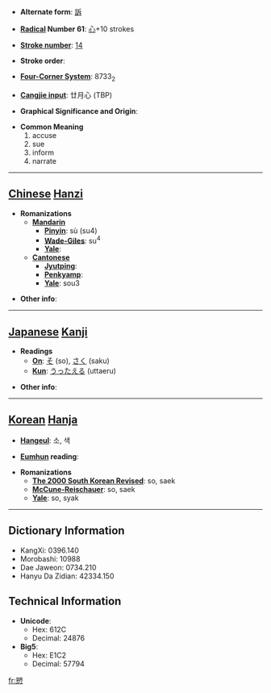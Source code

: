 * '''Alternate form''': [[訴]]

* '''[[Wiktionary:Chinese radical index| Radical]] Number 61''': [[Wiktionary:Chinese radical index 心|心]]+10 strokes

* '''[[Wiktionary:Chinese total strokes index|Stroke number]]''': [[Wiktionary:Chinese total strokes index 14|14]]

* '''Stroke order''': 

* '''[[Wiktionary:Chinese four corner index|Four-Corner System]]''': 8733<sub>2</sub>

* '''[[Wiktionary:Chinese Cangjie index|Cangjie input]]''': 廿月心 (TBP)

* '''Graphical Significance and Origin''': 

* '''Common Meaning'''
*#accuse
*# sue
*# inform
*# narrate


----

== [[Chinese]] [[Hanzi]] ==

* '''Romanizations'''
** '''[[Mandarin]]'''
*** '''[[Pinyin]]''': sù (su4)
*** '''[[Wade-Giles]]''': su<sup>4</sup>
*** '''[[Yale]]''': 
** '''[[Cantonese]]'''
*** '''[[Jyutping]]''':
*** '''[[Penkyamp]]''': 
*** '''[[Yale]]''': sou3

* '''Other info''': 

----

== [[Japanese]] [[Kanji]] ==

* '''Readings'''
** '''[[On]]''': [[そ]] (so), [[さく]] (saku)
** '''[[Kun]]''': [[うったえる]] (uttaeru)

* '''Other info''':  

----

== [[Korean]] [[Hanja]] ==

* '''[[Hangeul]]''': 소, 색

* '''[[Eumhun]] reading''': 

* '''Romanizations'''
** '''[[The 2000 South Korean Revised Romanization|The 2000 South Korean Revised]]''': so, saek
** '''[[McCune-Reischauer]]''': so, saek
** '''[[Yale]]''': so, syak

----

== Dictionary Information ==

* KangXi: 0396.140
* Morobashi: 10988
* Dae Jaweon: 0734.210
* Hanyu Da Zidian: 42334.150

== Technical Information ==

* '''Unicode''':
** Hex: 612C
** Decimal: 24876
* '''Big5''':
** Hex: E1C2
** Decimal: 57794

[[fr:愬]]